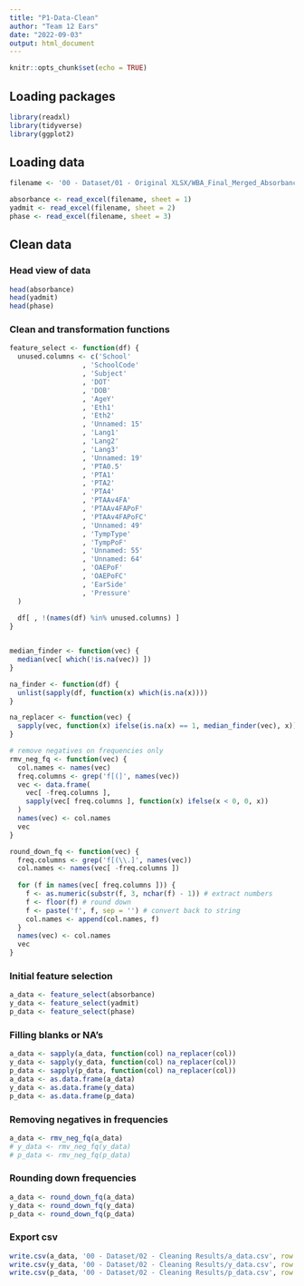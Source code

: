 ```yaml
---
title: "P1-Data-Clean"
author: "Team 12 Ears"
date: "2022-09-03"
output: html_document
---
```


```r
knitr::opts_chunk$set(echo = TRUE)
```

## Loading packages

```r
library(readxl)
library(tidyverse)
library(ggplot2)

```

## Loading data

```r
filename <- '00 - Dataset/01 - Original XLSX/WBA_Final_Merged_Absorbance-Admittance-Phase-CMG_Reduced-Cleaned.xlsx'

absorbance <- read_excel(filename, sheet = 1)
yadmit <- read_excel(filename, sheet = 2)
phase <- read_excel(filename, sheet = 3)

```

## Clean data

### Head view of data

```r

head(absorbance)
head(yadmit)
head(phase)

```

### Clean and transformation functions

```r

feature_select <- function(df) {
  unused.columns <- c('School'
                  , 'SchoolCode'
                  , 'Subject'
                  , 'DOT'
                  , 'DOB'
                  , 'AgeY'
                  , 'Eth1'
                  , 'Eth2'
                  , 'Unnamed: 15'
                  , 'Lang1'
                  , 'Lang2'
                  , 'Lang3'
                  , 'Unnamed: 19'
                  , 'PTA0.5'
                  , 'PTA1'
                  , 'PTA2'
                  , 'PTA4'
                  , 'PTAAv4FA'
                  , 'PTAAv4FAPoF'
                  , 'PTAAv4FAPoFC'
                  , 'Unnamed: 49'
                  , 'TympType'
                  , 'TympPoF'
                  , 'Unnamed: 55'
                  , 'Unnamed: 64'
                  , 'OAEPoF'
                  , 'OAEPoFC'
                  , 'EarSide'
                  , 'Pressure'
  )
  
  df[ , !(names(df) %in% unused.columns) ]
}


median_finder <- function(vec) {
  median(vec[ which(!is.na(vec)) ])
}

na_finder <- function(df) {
  unlist(sapply(df, function(x) which(is.na(x))))
}

na_replacer <- function(vec) {
  sapply(vec, function(x) ifelse(is.na(x) == 1, median_finder(vec), x))
}

# remove negatives on frequencies only
rmv_neg_fq <- function(vec) {
  col.names <- names(vec)
  freq.columns <- grep('f[(]', names(vec))
  vec <- data.frame(
    vec[ -freq.columns ],
    sapply(vec[ freq.columns ], function(x) ifelse(x < 0, 0, x))
  )
  names(vec) <- col.names
  vec
}

round_down_fq <- function(vec) {
  freq.columns <- grep('f[(\\.]', names(vec))
  col.names <- names(vec[ -freq.columns ])
  
  for (f in names(vec[ freq.columns ])) {
    f <- as.numeric(substr(f, 3, nchar(f) - 1)) # extract numbers
    f <- floor(f) # round down
    f <- paste('f', f, sep = '') # convert back to string
    col.names <- append(col.names, f)
  }
  names(vec) <- col.names
  vec
}

```

### Initial feature selection

```r

a_data <- feature_select(absorbance)
y_data <- feature_select(yadmit)
p_data <- feature_select(phase)
```

### Filling blanks or NA's

```r

a_data <- sapply(a_data, function(col) na_replacer(col))
y_data <- sapply(y_data, function(col) na_replacer(col))
p_data <- sapply(p_data, function(col) na_replacer(col))
a_data <- as.data.frame(a_data)
y_data <- as.data.frame(y_data)
p_data <- as.data.frame(p_data)
```

### Removing negatives in frequencies

```r
a_data <- rmv_neg_fq(a_data)
# y_data <- rmv_neg_fq(y_data)
# p_data <- rmv_neg_fq(p_data)

```

### Rounding down frequencies

```r
a_data <- round_down_fq(a_data)
y_data <- round_down_fq(y_data)
p_data <- round_down_fq(p_data)
```

### Export csv

```r
write.csv(a_data, '00 - Dataset/02 - Cleaning Results/a_data.csv', row.names = FALSE)
write.csv(y_data, '00 - Dataset/02 - Cleaning Results/y_data.csv', row.names = FALSE)
write.csv(p_data, '00 - Dataset/02 - Cleaning Results/p_data.csv', row.names = FALSE)

```
